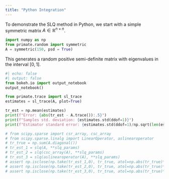 ```yaml
---
title: "Python Integration"
---
```


To demonstrate the SLQ method in Python, we start with a simple symmetric matrix $A \in \mathbb{R}^{n \times n}$. 

```python
import numpy as np
from primate.random import symmetric
A = symmetric(150, psd = True)
```

This generates a random positive semi-definite matrix with eigenvalues in the interval $[0, 1]$. 

```python
#| echo: false
#| output: false
from bokeh.io import output_notebook
output_notebook()
```



```python
from primate.trace import sl_trace
estimates = sl_trace(A, plot=True)
```

```python
tr_est = np.mean(estimates)
print(f"Error: {abs(tr_est - A.trace()):.5}")
print(f"Samples std. deviation: {estimates.std(ddof=1)}")
print(f"Estimator standard error: {estimates.std(ddof=1)/np.sqrt(len(estimates))}")
```

```python
# from scipy.sparse import csr_array, csc_array
# from scipy.sparse.linalg import LinearOperator, aslinearoperator
# tr_true = np.sum(A.diagonal())
# tr_est_1 = slq(A, **slq_params)
# tr_est_2 = slq(csc_array(A), **slq_params)
# tr_est_3 = slq(aslinearoperator(A), **slq_params)
# assert np.isclose(np.take(tr_est_1,0), tr_true, atol=np.abs(tr_true)*0.35), "Estimate is off more than 5%"
# assert np.isclose(np.take(tr_est_2,0), tr_true, atol=np.abs(tr_true)*0.35), "Estimate is off more than 5%"
# assert np.isclose(np.take(tr_est_3,0), tr_true, atol=np.abs(tr_true)*0.35), "Estimate is off more than 5%"

```
